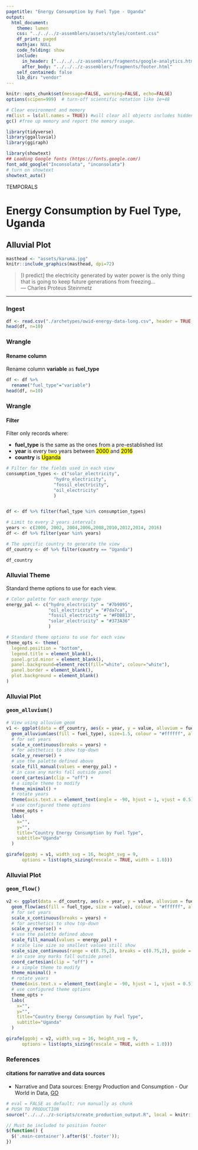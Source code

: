 ```yaml
---
pagetitle: "Energy Consumption by Fuel Type - Uganda"
output: 
  html_document:
    theme: lumen
    css: "../../../z-assemblers/assets/styles/content.css"
    df_print: paged
    mathjax: NULL
    code_folding: show
    include:
      in_header: ["../../../z-assemblers/fragments/google-analytics.html", "../../../z-assemblers/fragments/header.html"]
      after_body: "../../../z-assemblers/fragments/footer.html"
    self_contained: false
    lib_dir: "vendor"
---
```



```r


knitr::opts_chunk$set(message=FALSE, warning=FALSE, echo=FALSE)
options(scipen=999)  # turn-off scientific notation like 1e+48

# Clear environment and memory
rm(list = ls(all.names = TRUE)) #will clear all objects includes hidden objects.
gc() #free up memory and report the memory usage.

library(tidyverse)
library(ggalluvial)
library(ggiraph)

library(showtext)
## Loading Google fonts (https://fonts.google.com/)
font_add_google("Inconsolata", "inconsolata")
# turn on showtext
showtext_auto()

```

<div class="activity">
TEMPORALS
</div>

# Energy Consumption by Fuel Type, Uganda
## Alluvial Plot


```r

masthead <- "assets/karuma.jpg"
knitr::include_graphics(masthead, dpi=72)

```


> [I predict] the electricity generated by water power is the only thing\
  that is going to keep future generations from freezing...\
--- Charles Proteus Steinmetz\

***

### Ingest

```r

df <- read.csv("./archetypes/owid-energy-data-long.csv", header = TRUE, stringsAsFactors = FALSE)  
head(df, n=10)

```


### Wrangle
#### Rename column 

Rename column __variable__ as __fuel_type__

```r
df <- df %>%
  rename("fuel_type"="variable")
head(df, n=10)

```


### Wrangle
#### Filter 

Filter only records where:

* __fuel_type__ is the same as the ones from a pre-established list
* __year__ is every two years between <mark> 2000 </mark> and <mark> 2016 </mark>
* __country__ is <mark> Uganda </mark>

```r

# Filter for the fields used in each view
consumption_types <- c("solar_electricity",
                  "hydro_electricity",
                  "fossil_electricity",
                  "oil_electricity"
                  )


df <- df %>% filter(fuel_type %in% consumption_types)

# Limit to every 2 years intervals
years <- c(2000, 2002, 2004,2006,2008,2010,2012,2014, 2016)
df <- df %>% filter(year %in% years)

# The specific country to generate the view
df_country <- df %>% filter(country == "Uganda")

df_country


```

### Alluvial Theme

Standard theme options to use for each view.

```r

# Color palette for each energy type
energy_pal <- c("hydro_electricity" = "#7b9095", 
                "oil_electricity" = "#7da7ca",
                "fossil_electricity" = "#FDB813", 
                "solar_electricity" = "#373A36"
                )

# Standard theme options to use for each view
theme_opts <- theme(
  legend.position = "bottom",
  legend.title = element_blank(),
  panel.grid.minor = element_blank(),
  panel.background=element_rect(fill="white", colour="white"),
  panel.border = element_blank(),
  plot.background = element_blank()
)

```

### Alluvial Plot
#### <kbd> geom_alluvium() </kbd>

```r

# View using alluvium geom
v1 <- ggplot(data = df_country, aes(x = year, y = value, alluvium = fuel_type)) +
  geom_alluvium(aes(fill = fuel_type), size=1.5, colour = "#ffffff", alpha = 1.0, decreasing = FALSE) +
  # for set years
  scale_x_continuous(breaks = years) +
  # for aesthetics to show top-down
  scale_y_reverse() +
  # use the palette defined above
  scale_fill_manual(values = energy_pal) +
  # in case any marks fall outside panel
  coord_cartesian(clip = "off") +
  # a simple theme to modify
  theme_minimal() +
  # rotate years
  theme(axis.text.x = element_text(angle = -90, hjust = 1, vjust = 0.5)) +
  # use configured theme options
  theme_opts +
  labs(
    x="",
    y="",
    title="Country Energy Consumption by Fuel Type",
    subtitle="Uganda"
  )

girafe(ggobj = v1, width_svg = 16, height_svg = 9,
      options = list(opts_sizing(rescale = TRUE, width = 1.0)))

```

### Alluvial Plot
#### <kbd> geom_flow() </kbd>

```r

v2 <- ggplot(data = df_country, aes(x = year, y = value, alluvium = fuel_type)) +
  geom_flow(aes(fill = fuel_type, size = value), colour = "#ffffff", alpha = 1.0, decreasing = FALSE) +
  # for set years
  scale_x_continuous(breaks = years) +
  # for aesthetics to show top-down
  scale_y_reverse() +
  # use the palette defined above
  scale_fill_manual(values = energy_pal) +
  # scale line size so smallest values still show
  scale_size_continuous(range = c(0.75,2), breaks = c(0.75,2), guide = FALSE) +
  # in case any marks fall outside panel
  coord_cartesian(clip = "off") +
  # a simple theme to modify
  theme_minimal() +
  # rotate years
  theme(axis.text.x = element_text(angle = -90, hjust = 1, vjust = 0.5)) +
  # use configured theme options
  theme_opts +
  labs(
    x="",
    y="",
    title="Country Energy Consumption by Fuel Type",
    subtitle="Uganda"
  )

girafe(ggobj = v2, width_svg = 16, height_svg = 9,
      options = list(opts_sizing(rescale = TRUE, width = 1.0)))

```


### References
#### citations for narrative and data sources

* Narrative and Data sources: Energy Production and Consumption - Our World in Data, [GO](https://ourworldindata.org/energy-production-consumption){target="_blank"}



```r

# eval = FALSE as default; run manually as chunk
# PUSH TO PRODUCTION
source("../../../z-scripts/create_production_output.R", local = knitr::knit_global())

```



```js

// Must be included to position footer
$(function() {
  $('.main-container').after($('.footer'));
})

```


